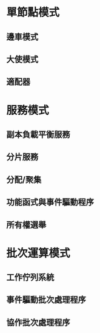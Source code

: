 # 單節點模式
## 邊車模式
## 大使模式
## 適配器
# 服務模式
## 副本負載平衡服務
## 分片服務
## 分配/聚集
## 功能函式與事件驅動程序
## 所有權選舉
# 批次運算模式
## 工作佇列系統
## 事件驅動批次處理程序
## 協作批次處理程序
